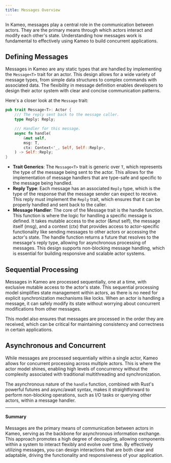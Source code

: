 ```yaml
---
title: Messages Overview
---
```


In Kameo, messages play a central role in the communication between actors. They are the primary means through which actors interact and modify each other's state. Understanding how messages work is fundamental to effectively using Kameo to build concurrent applications.

## **Defining Messages**

Messages in Kameo are any static types that are handled by implementing the `Message<T>` trait for an actor. This design allows for a wide variety of message types, from simple data structures to complex commands with associated data. The flexibility in message definition enables developers to design their actor system with clear and concise communication patterns.

Here's a closer look at the `Message` trait:

```rust
pub trait Message<T>: Actor {
    /// The reply sent back to the message caller.
    type Reply: Reply;

    /// Handler for this message.
    async fn handle(
        &mut self,
        msg: T,
        ctx: Context<'_, Self, Self::Reply>,
    ) -> Self::Reply;
}
```

- **Trait Generics**: The `Message<T>` trait is generic over `T`, which represents the type of the message being sent to the actor. This allows for the implementation of message handlers that are type-safe and specific to the message being handled.
- **Reply Type**: Each message has an associated `Reply` type, which is the type of the response that the message sender can expect to receive. This reply must implement the `Reply` trait, which ensures that it can be properly handled and sent back to the caller.
- **Message Handler**: The core of the Message trait is the handle function. This function is where the logic for handling a specific message is defined. It takes mutable access to the actor (&mut self), the message itself (msg), and a context (ctx) that provides access to actor-specific functionality like sending messages to other actors or accessing the actor's state. The handle function returns a future that resolves to the message's reply type, allowing for asynchronous processing of messages. This design supports non-blocking message handling, which is essential for building responsive and scalable actor systems.

## Sequential Processing

Messages in Kameo are processed sequentially, one at a time, with exclusive mutable access to the actor's state. This sequential processing model simplifies state management within actors, as there is no need for explicit synchronization mechanisms like locks. When an actor is handling a message, it can safely modify its state without worrying about concurrent modifications from other messages.

This model also ensures that messages are processed in the order they are received, which can be critical for maintaining consistency and correctness in certain applications.

## Asynchronous and Concurrent

While messages are processed sequentially within a single actor, Kameo allows for concurrent processing across multiple actors. This is where the actor model shines, enabling high levels of concurrency without the complexity associated with traditional multithreading and synchronization.

The asynchronous nature of the `handle` function, combined with Rust's powerful futures and async/await syntax, makes it straightforward to perform non-blocking operations, such as I/O tasks or querying other actors, within a message handler.

---

#### Summary

Messages are the primary means of communication between actors in Kameo, serving as the backbone for asynchronous information exchange. This approach promotes a high degree of decoupling, allowing components within a system to interact flexibly and evolve over time. By effectively utilizing messages, you can design interactions that are both clear and adaptable, driving the functionality and responsiveness of your application.
